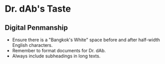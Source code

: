 # Dr. dAb's Taste

## Digital Penmanship

- Ensure there is a "Bangkok's White" space before and after half-width English characters.
- Remember to format documents for Dr. dAb.
- Always include subheadings in long texts.
